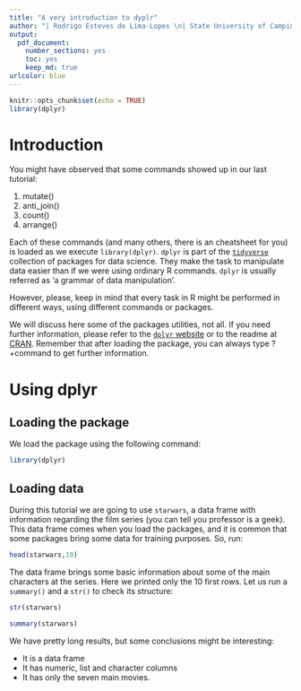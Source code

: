 ```yaml
---
title: "A very introduction to dyplr"
author: "| Rodrigo Esteves de Lima-Lopes \n| State University of Campinas \n| rll307@unicamp.br\n"
output: 
  pdf_document:
    number_sections: yes
    toc: yes
    keep_md: true
urlcolor: blue
---
```


```r
knitr::opts_chunk$set(echo = TRUE)
library(dplyr)
```

# Introduction

You might have observed that some commands showed up in our last tutorial:

1. mutate()
1. anti_join()
1. count()
1. arrange()

Each of these commands (and many others, there is an cheatsheet for you) is loaded as we execute `library(dplyr)`. `dplyr` is part of the [`tidyverse`](https://www.tidyverse.org/) collection of packages for data science. They make the task to manipulate data easier than if we were using ordinary R commands. `dplyr` is usually referred as 'a grammar of data manipulation'. 

However, please, keep in mind that every task in R might be performed in different ways, using different commands or packages. 

We will discuss here some of the packages utilities, not all. If you need further information, please refer to the [`dplyr` website](https://dplyr.tidyverse.org/) or to the readme at [CRAN](https://cran.r-project.org/web/packages/dplyr/index.html). Remember that after loading the package, you can always type ?+command to get further information. 

# Using dplyr
## Loading the package 

We load the package using the following command:

```r
library(dplyr)
```

## Loading data
During this tutorial we are going to use `starwars`, a data frame with information regarding the film series (you can tell you professor is a geek). This data frame comes when you load the packages, and it is common that some packages bring some data for training purposes. So, run:

```r
head(starwars,10)
```

The data frame brings some basic information about some of the main characters at the series. Here we printed only the 10 first rows. Let us run a `summary()` and a `str()` to check its structure:

```r
str(starwars)
```

```r
summary(starwars)
```

We have pretty long results, but some conclusions might be interesting:

- It is a data frame
- It has numeric, list and character columns
- It has only the seven main movies. 






















